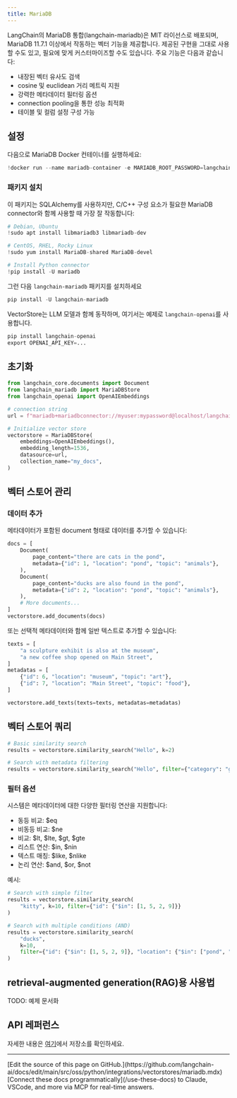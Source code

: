 ```yaml
---
title: MariaDB
---
```


LangChain의 MariaDB 통합(langchain-mariadb)은 MIT 라이선스로 배포되며, MariaDB 11.7.1 이상에서 작동하는 벡터 기능을 제공합니다. 제공된 구현을 그대로 사용할 수도 있고, 필요에 맞게 커스터마이즈할 수도 있습니다.
 주요 기능은 다음과 같습니다:

* 내장된 벡터 유사도 검색
* cosine 및 euclidean 거리 메트릭 지원
* 강력한 메타데이터 필터링 옵션
* connection pooling을 통한 성능 최적화
* 테이블 및 컬럼 설정 구성 가능

## 설정

다음으로 MariaDB Docker 컨테이너를 실행하세요:

```python
!docker run --name mariadb-container -e MARIADB_ROOT_PASSWORD=langchain -e MARIADB_DATABASE=langchain -p 3306:3306 -d mariadb:11.7
```

### 패키지 설치

이 패키지는 SQLAlchemy를 사용하지만, C/C++ 구성 요소가 필요한 MariaDB connector와 함께 사용할 때 가장 잘 작동합니다:

```python
# Debian, Ubuntu
!sudo apt install libmariadb3 libmariadb-dev

# CentOS, RHEL, Rocky Linux
!sudo yum install MariaDB-shared MariaDB-devel

# Install Python connector
!pip install -U mariadb
```

그런 다음 `langchain-mariadb` 패키지를 설치하세요

```python
pip install -U langchain-mariadb

```

VectorStore는 LLM 모델과 함께 동작하며, 여기서는 예제로 `langchain-openai`를 사용합니다.

```python
pip install langchain-openai
export OPENAI_API_KEY=...

```

## 초기화

```python
from langchain_core.documents import Document
from langchain_mariadb import MariaDBStore
from langchain_openai import OpenAIEmbeddings

# connection string
url = f"mariadb+mariadbconnector://myuser:mypassword@localhost/langchain"

# Initialize vector store
vectorstore = MariaDBStore(
    embeddings=OpenAIEmbeddings(),
    embedding_length=1536,
    datasource=url,
    collection_name="my_docs",
)
```

## 벡터 스토어 관리

### 데이터 추가

메타데이터가 포함된 document 형태로 데이터를 추가할 수 있습니다:

```python
docs = [
    Document(
        page_content="there are cats in the pond",
        metadata={"id": 1, "location": "pond", "topic": "animals"},
    ),
    Document(
        page_content="ducks are also found in the pond",
        metadata={"id": 2, "location": "pond", "topic": "animals"},
    ),
    # More documents...
]
vectorstore.add_documents(docs)
```

또는 선택적 메타데이터와 함께 일반 텍스트로 추가할 수 있습니다:

```python
texts = [
    "a sculpture exhibit is also at the museum",
    "a new coffee shop opened on Main Street",
]
metadatas = [
    {"id": 6, "location": "museum", "topic": "art"},
    {"id": 7, "location": "Main Street", "topic": "food"},
]

vectorstore.add_texts(texts=texts, metadatas=metadatas)
```

## 벡터 스토어 쿼리

```python
# Basic similarity search
results = vectorstore.similarity_search("Hello", k=2)

# Search with metadata filtering
results = vectorstore.similarity_search("Hello", filter={"category": "greeting"})
```

### 필터 옵션

시스템은 메타데이터에 대한 다양한 필터링 연산을 지원합니다:

* 동등 비교: $eq
* 비동등 비교: $ne
* 비교: $lt, $lte, $gt, $gte
* 리스트 연산: $in, $nin
* 텍스트 매칭: $like, $nlike
* 논리 연산: $and, $or, $not

예시:

```python
# Search with simple filter
results = vectorstore.similarity_search(
    "kitty", k=10, filter={"id": {"$in": [1, 5, 2, 9]}}
)

# Search with multiple conditions (AND)
results = vectorstore.similarity_search(
    "ducks",
    k=10,
    filter={"id": {"$in": [1, 5, 2, 9]}, "location": {"$in": ["pond", "market"]}},
)
```

## retrieval-augmented generation(RAG)용 사용법

TODO: 예제 문서화

## API 레퍼런스

자세한 내용은 [여기](https://github.com/mariadb-corporation/langchain-mariadb)에서 저장소를 확인하세요.

---

<Callout icon="pen-to-square" iconType="regular">
    [Edit the source of this page on GitHub.](https://github.com/langchain-ai/docs/edit/main/src/oss/python/integrations/vectorstores/mariadb.mdx)
</Callout>
<Tip icon="terminal" iconType="regular">
    [Connect these docs programmatically](/use-these-docs) to Claude, VSCode, and more via MCP for    real-time answers.
</Tip>

